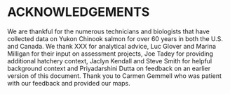 #  ACKNOWLEDGEMENTS    

We are thankful for the numerous technicians and biologists that have collected data on Yukon Chinook salmon for over 60 years in both the U.S. and Canada. 
We thank XXX for analytical advice, Luc Glover and Marina Milligan for their input on assessment projects, Joe Tadey for providing additional hatchery context, Jaclyn Kendall and Steve Smith for helpful background context and Priyadarshini Dutta on feedback on an earlier version of this document. Thank you to Carmen Gemmell who was patient with our feedback and provided our maps. 
 
